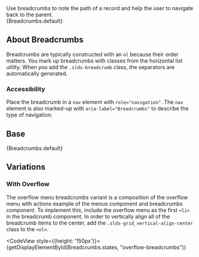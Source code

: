 
<div className="doc lead">
  Use breadcrumbs to note the path of a record and help the user to navigate back to the parent.
</div>

<CodeView exampleOnly>
  {Breadcrumbs.default}
</CodeView>

## About Breadcrumbs

Breadcrumbs are typically constructed with an `ol` because their order matters. You mark up breadcrumbs with classes from the horizontal list utility. When you add the `.slds-breadcrumb` class, the separators are automatically generated.

### Accessibility

Place the breadcrumb in a <code className="doc">nav</code> element with <code className="doc">role="navigation"</code>. The <code className="doc">nav</code> element is also marked-up with <code className="doc">aria-label="Breadcrumbs"</code> to describe the type of navigation.

## Base

<CodeView>
  {Breadcrumbs.default}
</CodeView>

## Variations

### With Overflow

The overflow menu breadcrumbs variant is a composition of the overflow menu with actions example of the menus component and breadcrumbs component. To implement this, include the overflow menu as the first `<li>` in the breadcrumb component. In order to vertically align all of the breadcrumb items to the center, add the `.slds-grid_vertical-align-center` class to the `<ol>`.

<CodeView style={{height: '150px'}}>
  {getDisplayElementById(Breadcrumbs.states, "overflow-breadcrumbs")}
</CodeView>
